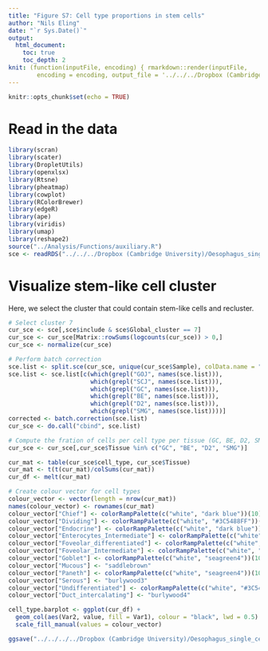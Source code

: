 ```yaml
---
title: "Figure S7: Cell type proportions in stem cells"
author: "Nils Eling"
date: "`r Sys.Date()`"
output: 
  html_document:
    toc: true
    toc_depth: 2
knit: (function(inputFile, encoding) { rmarkdown::render(inputFile, 
        encoding = encoding, output_file = '../../../Dropbox (Cambridge University)/Oesophagus_single_cell/Results/Figures/Fig_S7.html') })
---
```


```r
knitr::opts_chunk$set(echo = TRUE)
```

# Read in the data

```r
library(scran)
library(scater)
library(DropletUtils)
library(openxlsx)
library(Rtsne)
library(pheatmap)
library(cowplot)
library(RColorBrewer)
library(edgeR)
library(ape)
library(viridis)
library(umap)
library(reshape2)
source("../Analysis/Functions/auxiliary.R")
sce <- readRDS("../../../Dropbox (Cambridge University)/Oesophagus_single_cell/All_corrected_sce.rds")
```

# Visualize stem-like cell cluster

Here, we select the cluster that could contain stem-like cells and recluster.

```r
# Select cluster 7
cur_sce <- sce[,sce$include & sce$Global_cluster == 7]
cur_sce <- cur_sce[Matrix::rowSums(logcounts(cur_sce)) > 0,]
cur_sce <- normalize(cur_sce)

# Perform batch correction
sce.list <- split.sce(cur_sce, unique(cur_sce$Sample), colData.name = "Sample")
sce.list <- sce.list[c(which(grepl("GOJ", names(sce.list))),
                       which(grepl("SCJ", names(sce.list))),
                       which(grepl("GC", names(sce.list))),
                       which(grepl("BE", names(sce.list))),
                       which(grepl("D2", names(sce.list))),
                       which(grepl("SMG", names(sce.list))))]
corrected <- batch.correction(sce.list)
cur_sce <- do.call("cbind", sce.list)

# Compute the fration of cells per cell type per tissue (GC, BE, D2, SMG)
cur_sce <- cur_sce[,cur_sce$Tissue %in% c("GC", "BE", "D2", "SMG")]

cur_mat <- table(cur_sce$cell_type, cur_sce$Tissue)
cur_mat <- t(t(cur_mat)/colSums(cur_mat))
cur_df <- melt(cur_mat)

# Create colour vector for cell types
colour_vector <- vector(length = nrow(cur_mat))
names(colour_vector) <- rownames(cur_mat)
colour_vector["Chief"] <- colorRampPalette(c("white", "dark blue"))(10)[6]
colour_vector["Dividing"] <- colorRampPalette(c("white", "#3C5488FF"))(10)[3]
colour_vector["Endocrine"] <- colorRampPalette(c("white", "dark blue"))(10)[10]
colour_vector["Enterocytes_Intermediate"] <- colorRampPalette(c("white", "#3C5488FF"))(10)[6]
colour_vector["Foveolar_differentiated"] <- colorRampPalette(c("white", "#3C5488FF"))(10)[10]
colour_vector["Foveolar_Intermediate"] <- colorRampPalette(c("white", "#4DBBD5FF"))(10)[6]
colour_vector["Goblet"] <- colorRampPalette(c("white", "seagreen4"))(10)[10]
colour_vector["Mucous"] <- "saddlebrown"
colour_vector["Paneth"] <- colorRampPalette(c("white", "seagreen4"))(10)[6]
colour_vector["Serous"] <- "burlywood3"
colour_vector["Undifferentiated"] <- colorRampPalette(c("white", "#3C5488FF"))(10)[1]
colour_vector["Duct_intercalating"] <- "burlywood4"

cell_type.barplot <- ggplot(cur_df) +
  geom_col(aes(Var2, value, fill = Var1), colour = "black", lwd = 0.5) + 
  scale_fill_manual(values = colour_vector)

ggsave("../../../../Dropbox (Cambridge University)/Oesophagus_single_cell/Results/Figures/Supplementary_figures/Figure_S7/Cell_type_proportion.pdf", cell_type.barplot, width = 7, height = 5)
```